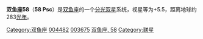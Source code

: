 {{Starbox begin
| name = 58 Psc
}}
{{Starbox observe
| epoch = [[J2000.0|J2000.0]]
| constell = [[双鱼座|双鱼座]]
| 星官 = 
| ra = {{RA| 0| 47| 1.46}}
| dec = {{DEC| +11| 58| 25.86}}
| appmag_v =  5.500
}}
{{Starbox character
| class =  G8II
| b-v =  +0.973
| u-b =  
| variable = 
}}
{{Starbox astrometry
| radial_v =  -0.8
| prop_mo_ra = 53.70
| prop_mo_dec = -35.38
| parallax = 11.52
| p_error = 0.45
| absmag_v = 0.81
}}
{{Starbox catalog
| names = [[SAO星表|SAO]] 92080，[[HD星表|HD]] 4482 ，[[HR星表|HR]] 213，[[依巴谷星表|HIP]] 3675
}}
{{Starbox reference |Simbad= 58+Psc}}
{{Starbox end}}

'''双鱼座58'''（'''58 Psc'''）是[[双鱼座|双鱼座]]的一个[[分光双星|分光双星]]系统，视星等为+5.5，距离地球约283[[光年|光年]]。

{{stars of Pisces}}

[[Category:双鱼座|Category:双鱼座]]
[[Category:HD和HDE天體|004482]]
[[Category:HIP天體|003675]]
[[Category:佛氏天體|双鱼座, 58]]
[[Category:联星|Category:联星]]